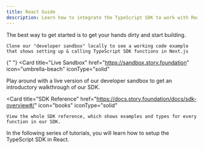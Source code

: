```yaml
---
title: React Guide
description: Learn how to integrate the TypeScript SDK to work with React-based apps.
---
```


The best way to get started is to get your hands dirty and start building.

<CardGroup cols={3}>
  <Card
    title="Working Code Example"
    href="https://github.com/jacob-tucker/story-developer-sandbox"
    icon="thumbs-up"
    iconType="solid"
    
  >
    Clone our "developer sandbox" locally to see a working code example that shows setting up & calling TypeScript SDK functions in Next.js
  </Card>

{" "}
<Card
  title="Live Sandbox"
  href="https://sandbox.story.foundation"
  icon="umbrella-beach"
  iconType="solid"
>
  Play around with a live version of our developer sandbox to get an
  introductory walkthrough of our SDK.
</Card>

  <Card
    title="SDK Reference"
    href="https://docs.story.foundation/docs/sdk-overview#/"
    icon="books"
    iconType="solid"
    
  >
    View the whole SDK reference, which shows examples and types for every function in our SDK.
  </Card>
</CardGroup>

In the following series of tutorials, you will learn how to setup the TypeScript SDK in React.

